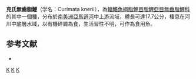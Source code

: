 {{Speciesbox 
| taxon = Curimata knerii
| status = NE
| status_system = IUCN3.1
| authority =  [[Steindachner|Steindachner]], 1876
| synonyms = *''Curimatus knerii''<br /><small>Steindachner, 1876</small>
}}
'''克氏無齒脂鯉'''（学名：Curimata knerii），為[[輻鰭魚綱|輻鰭魚綱]][[脂鯉目|脂鯉目]][[脂鯉亞目|脂鯉亞目]][[無齒脂鯉科|無齒脂鯉科]]的其中一個[[種|種]]，分布於[[南美洲|南美洲]][[亞馬遜河|亞馬遜河]]中上游流域，體長可達17.7公分，棲息在河川中底層水域，以有機碎屑為食，生活習性不明，可作為食用魚。

==参考文献==
{{refbegin}}
*{{FishBase_species|genus=Curimata|species=knerii |year=2013|month=8}}
{{refend}}
{{Taxonbar|from=Q5803069}}

[[Category:食用魚|K]]
[[Category:無齒脂鯉屬|K]]
[[Category:1876年描述的鱼类|K]]


{{魚類小作品}}